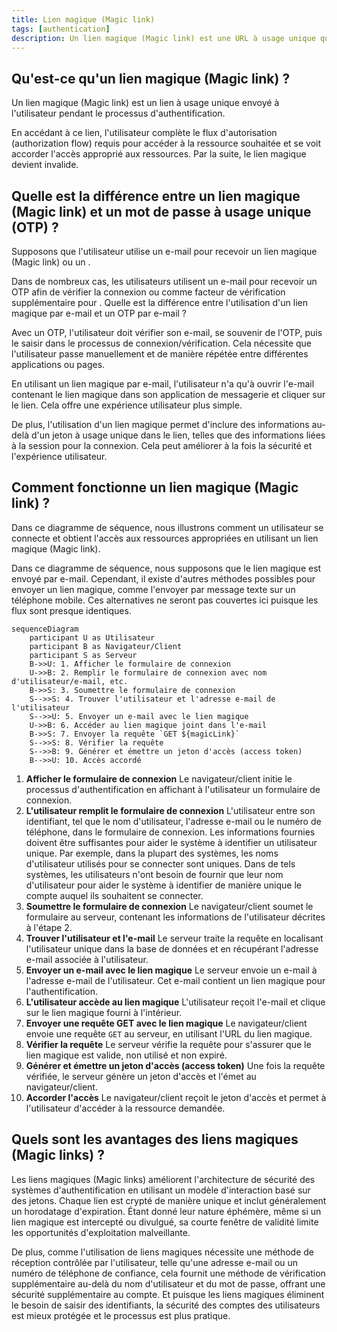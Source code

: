 ```yaml
---
title: Lien magique (Magic link)
tags: [authentication]
description: Un lien magique (Magic link) est une URL à usage unique qui peut être utilisée pour compléter le processus d'authentification.
---
```


## Qu'est-ce qu'un lien magique (Magic link) ?

Un lien magique (Magic link) est un lien à usage unique envoyé à l'utilisateur pendant le processus d'authentification.

En accédant à ce lien, l'utilisateur complète le flux d'autorisation (authorization flow) requis pour accéder à la ressource souhaitée et se voit accorder l'accès approprié aux ressources. Par la suite, le lien magique devient invalide.

## Quelle est la différence entre un lien magique (Magic link) et un mot de passe à usage unique (OTP) ?

Supposons que l'utilisateur utilise un e-mail pour recevoir un lien magique (Magic link) ou un <Ref slug='otp' />.

Dans de nombreux cas, les utilisateurs utilisent un e-mail pour recevoir un OTP afin de vérifier la connexion ou comme facteur de vérification supplémentaire pour <Ref slug='mfa' />. Quelle est la différence entre l'utilisation d'un lien magique par e-mail et un OTP par e-mail ?

Avec un OTP, l'utilisateur doit vérifier son e-mail, se souvenir de l'OTP, puis le saisir dans le processus de connexion/vérification. Cela nécessite que l'utilisateur passe manuellement et de manière répétée entre différentes applications ou pages.

En utilisant un lien magique par e-mail, l'utilisateur n'a qu'à ouvrir l'e-mail contenant le lien magique dans son application de messagerie et cliquer sur le lien. Cela offre une expérience utilisateur plus simple.

De plus, l'utilisation d'un lien magique permet d'inclure des informations au-delà d'un jeton à usage unique dans le lien, telles que des informations liées à la session pour la connexion. Cela peut améliorer à la fois la sécurité et l'expérience utilisateur.

## Comment fonctionne un lien magique (Magic link) ?

Dans ce diagramme de séquence, nous illustrons comment un utilisateur se connecte et obtient l'accès aux ressources appropriées en utilisant un lien magique (Magic link).

Dans ce diagramme de séquence, nous supposons que le lien magique est envoyé par e-mail. Cependant, il existe d'autres méthodes possibles pour envoyer un lien magique, comme l'envoyer par message texte sur un téléphone mobile. Ces alternatives ne seront pas couvertes ici puisque les flux sont presque identiques.

```mermaid
sequenceDiagram
    participant U as Utilisateur
    participant B as Navigateur/Client
    participant S as Serveur
    B->>U: 1. Afficher le formulaire de connexion
    U->>B: 2. Remplir le formulaire de connexion avec nom d'utilisateur/e-mail, etc.
    B->>S: 3. Soumettre le formulaire de connexion
    S-->>S: 4. Trouver l'utilisateur et l'adresse e-mail de l'utilisateur
    S-->>U: 5. Envoyer un e-mail avec le lien magique
    U->>B: 6. Accéder au lien magique joint dans l'e-mail
    B->>S: 7. Envoyer la requête `GET ${magicLink}`
    S-->>S: 8. Vérifier la requête
    S-->>B: 9. Générer et émettre un jeton d'accès (access token)
    B-->>U: 10. Accès accordé
```

1. **Afficher le formulaire de connexion**
Le navigateur/client initie le processus d'authentification en affichant à l'utilisateur un formulaire de connexion.
2. **L'utilisateur remplit le formulaire de connexion**
L'utilisateur entre son identifiant, tel que le nom d'utilisateur, l'adresse e-mail ou le numéro de téléphone, dans le formulaire de connexion.
Les informations fournies doivent être suffisantes pour aider le système à identifier un utilisateur unique. Par exemple, dans la plupart des systèmes, les noms d'utilisateur utilisés pour se connecter sont uniques. Dans de tels systèmes, les utilisateurs n'ont besoin de fournir que leur nom d'utilisateur pour aider le système à identifier de manière unique le compte auquel ils souhaitent se connecter.
3. **Soumettre le formulaire de connexion**
Le navigateur/client soumet le formulaire au serveur, contenant les informations de l'utilisateur décrites à l'étape 2.
4. **Trouver l'utilisateur et l'e-mail**
Le serveur traite la requête en localisant l'utilisateur unique dans la base de données et en récupérant l'adresse e-mail associée à l'utilisateur.
5. **Envoyer un e-mail avec le lien magique**
Le serveur envoie un e-mail à l'adresse e-mail de l'utilisateur. Cet e-mail contient un lien magique pour l'authentification.
6. **L'utilisateur accède au lien magique**
L'utilisateur reçoit l'e-mail et clique sur le lien magique fourni à l'intérieur.
7. **Envoyer une requête GET avec le lien magique**
Le navigateur/client envoie une requête `GET` au serveur, en utilisant l'URL du lien magique.
8. **Vérifier la requête**
Le serveur vérifie la requête pour s'assurer que le lien magique est valide, non utilisé et non expiré.
9. **Générer et émettre un jeton d'accès (access token)**
Une fois la requête vérifiée, le serveur génère un jeton d'accès et l'émet au navigateur/client.
10. **Accorder l'accès**
Le navigateur/client reçoit le jeton d'accès et permet à l'utilisateur d'accéder à la ressource demandée.

## Quels sont les avantages des liens magiques (Magic links) ?

Les liens magiques (Magic links) améliorent l'architecture de sécurité des systèmes d'authentification en utilisant un modèle d'interaction basé sur des jetons. Chaque lien est crypté de manière unique et inclut généralement un horodatage d'expiration. Étant donné leur nature éphémère, même si un lien magique est intercepté ou divulgué, sa courte fenêtre de validité limite les opportunités d'exploitation malveillante.

De plus, comme l'utilisation de liens magiques nécessite une méthode de réception contrôlée par l'utilisateur, telle qu'une adresse e-mail ou un numéro de téléphone de confiance, cela fournit une méthode de vérification supplémentaire au-delà du nom d'utilisateur et du mot de passe, offrant une sécurité supplémentaire au compte. Et puisque les liens magiques éliminent le besoin de saisir des identifiants, la sécurité des comptes des utilisateurs est mieux protégée et le processus est plus pratique.